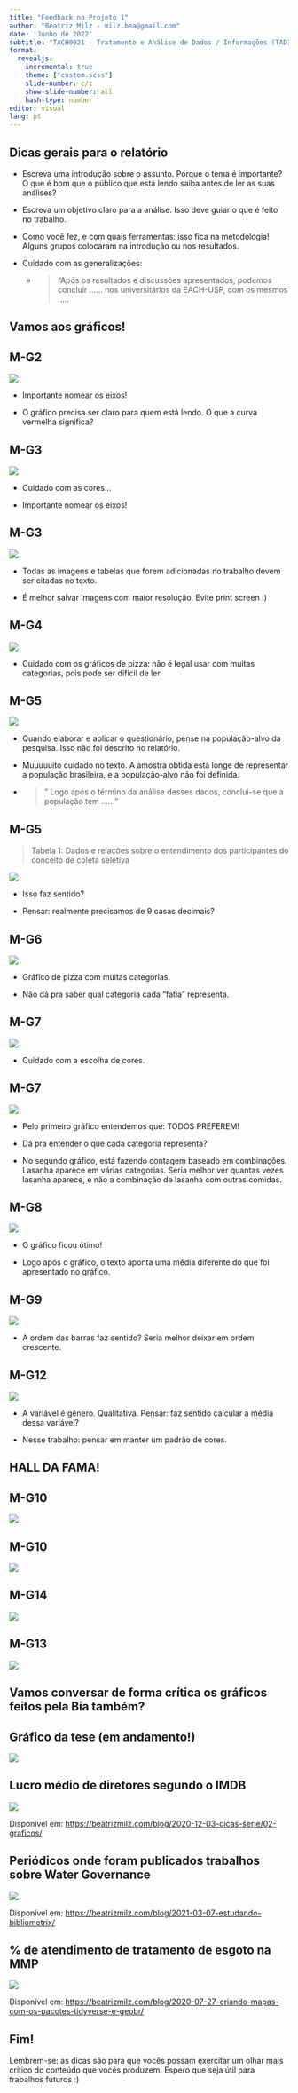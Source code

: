 ```yaml
---
title: "Feedback no Projeto 1"
author: "Beatriz Milz - milz.bea@gmail.com"
date: 'Junho de 2022'
subtitle: "TACH0021 - Tratamento e Análise de Dados / Informações (TADI)"
format: 
  revealjs:
    incremental: true
    theme: ["custom.scss"]
    slide-number: c/t
    show-slide-number: all
    hash-type: number
editor: visual
lang: pt
---
```



## Dicas gerais para o relatório

- Escreva uma introdução sobre o assunto. Porque o tema é importante? O que é bom que o público que está lendo saiba antes de ler as suas análises?

- Escreva um objetivo claro para a análise. Isso deve guiar o que é feito no trabalho.

- Como você fez, e com quais ferramentas: isso fica na metodologia! Alguns grupos colocaram na introdução ou nos resultados.


- Cuidado com as generalizações: 

  - > "Após os resultados e discussões apresentados, podemos concluir ...... nos universitários da EACH-USP, com os mesmos .....




## Vamos aos gráficos! {.center .middle}

## M-G2

![](img/m-g2-1.png){fig-align="center"}

- Importante nomear os eixos!

- O gráfico precisa ser claro para quem está lendo. O que a curva vermelha significa? 

 

## M-G3

![](img/m-g3-1.png){fig-align="center"}

- Cuidado com as cores...

- Importante nomear os eixos!

## M-G3

![](img/m-g3-2.png){fig-align="center"}

- Todas as imagens e tabelas que forem adicionadas no trabalho devem ser citadas no texto.

- É melhor salvar imagens com maior resolução. Evite print screen :)

## M-G4

![](img/m-g4-1.png){fig-align="center"}

- Cuidado com os gráficos de pizza: não é legal usar com muitas categorias, pois pode ser difícil de ler.

## M-G5

![](img/m-g5-1.png){fig-align="center"}

 
- Quando elaborar e aplicar o questionário, pense na população-alvo da pesquisa. Isso não foi descrito no relatório.

- Muuuuuito cuidado no texto. A amostra obtida está longe de representar a população brasileira, e a população-alvo não foi definida.

- >" Logo após o término da análise desses dados, conclui-se que a população tem ..... "

## M-G5

> Tabela 1: Dados e relações sobre o entendimento dos participantes do conceito de coleta seletiva
 
![](img/m-g5-2.png){fig-align="center"}

- Isso faz sentido?

- Pensar: realmente precisamos de 9 casas decimais?

## M-G6

![](img/m-g6-1.png){fig-align="center"}

- Gráfico de pizza com muitas categorias.

- Não dá pra saber qual categoria cada "fatia" representa. 

## M-G7

![](img/m-g7-1.png){fig-align="center"}

- Cuidado com a escolha de cores. 


## M-G7

![](img/m-g7-2.png){fig-align="center"}

- Pelo primeiro gráfico entendemos que: TODOS PREFEREM!

- Dá pra entender o que cada categoria representa?

- No segundo gráfico, está fazendo contagem baseado em combinações. Lasanha aparece em várias categorias. Seria melhor ver quantas vezes lasanha aparece, e não a combinação de lasanha com outras comidas.


## M-G8

![](img/m-g8-1.png){fig-align="center"}

- O gráfico ficou ótimo!

- Logo após o gráfico, o texto aponta uma média diferente do que foi apresentado no gráfico. 



## M-G9

![](img/m-g9-1.png){fig-align="center"}

- A ordem das barras faz sentido? Seria melhor deixar em ordem crescente.

## M-G12

![](img/m-g12-1.png){fig-align="center"}

- A variável é gênero. Qualitativa. Pensar: faz sentido calcular a média dessa variável?

- Nesse trabalho: pensar em manter um padrão de cores.

## HALL DA FAMA! {.center .middle}

## M-G10
![](img/m-g10-1.png){fig-align="center"}

## M-G10
![](img/m-g10-2.png){fig-align="center"}

## M-G14
![](img/m-g14-1.png){fig-align="center"}

## M-G13
![](img/m-g13-1.png){fig-align="center"}


## Vamos conversar de forma crítica os gráficos feitos pela Bia também?  {.center .middle}

## Gráfico da tese (em andamento!)
![](img/tese-bea.png){fig-align="center"}


## Lucro médio de diretores segundo o IMDB
![](https://i.ibb.co/GQ2Ztmw/unnamed-chunk-12-1.png){fig-align="center"}

Disponível em: <https://beatrizmilz.com/blog/2020-12-03-dicas-serie/02-graficos/>


## Periódicos onde foram publicados trabalhos sobre Water Governance

![](https://beatrizmilz.com/blog/2021-03-07-estudando-bibliometrix/index_files/figure-html/unnamed-chunk-16-1.png){fig-align="center"}

Disponível em: <https://beatrizmilz.com/blog/2021-03-07-estudando-bibliometrix/>

## % de atendimento de tratamento de esgoto na MMP

![](https://beatrizmilz.com/blog/2020-07-27-criando-mapas-com-os-pacotes-tidyverse-e-geobr/index_files/figure-html/mapa-tratamento-1.png){fig-align="center"}

Disponível em: <https://beatrizmilz.com/blog/2020-07-27-criando-mapas-com-os-pacotes-tidyverse-e-geobr/>

## Fim!

Lembrem-se: as dicas são para que vocês possam exercitar um olhar mais crítico do conteúdo que vocês produzem. Espero que seja útil para trabalhos futuros :)
